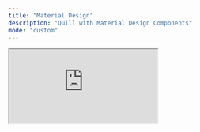 ```yaml
---
title: "Material Design"
description: "Quill with Material Design Components"
mode: "custom"
---
```


<iframe
	src='https://codesandbox.io/p/devbox/material-design-quill-react-components-d862dk?embed=1&file=%2Fsrc%2Fcomponents%2FReportBuilder.tsx'
	style={{
		width: "100%",
		height: "calc(100vh - 117px)",
		border: 0,
		borderRadius: "4px",
		overflow: "hidden",
	}}
	title='[Material Design] Quill React Components'
	allow='accelerometer; ambient-light-sensor; camera; encrypted-media; geolocation; gyroscope; hid; microphone; midi; payment; usb; vr; xr-spatial-tracking'
	sandbox='allow-forms allow-modals allow-popups allow-presentation allow-same-origin allow-scripts'></iframe>
